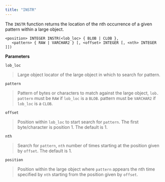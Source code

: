 ```yaml
---
title: "INSTR"
---
```




The `INSTR` function returns the location of the nth occurrence of a given pattern within a large object.

    <position> INTEGER INSTR(<lob_loc> { BLOB | CLOB },
       <pattern> { RAW | VARCHAR2 } [, <offset> INTEGER [, <nth> INTEGER ]])

**Parameters**

`lob_loc`

> Large object locator of the large object in which to search for pattern.

`pattern`

> Pattern of bytes or characters to match against the large object, `lob. pattern` must be `RAW` if `lob_loc` is a `BLOB`. pattern must be `VARCHAR2` if `lob_loc` is a `CLOB`.

`offset`

> Position within `lob_loc` to start search for `pattern`. The first byte/character is position 1. The default is 1.

`nth`

> Search for `pattern`, `nth` number of times starting at the position given by `offset`. The default is 1.

`position`

> Position within the large object where `pattern` appears the nth time specified by `nth` starting from the position given by `offset`.
